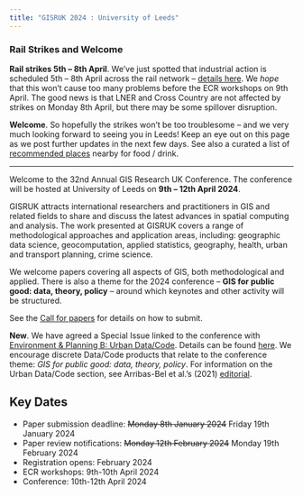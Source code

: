 ```yaml
---
title: "GISRUK 2024 : University of Leeds"
---
```


::: {.callout-important icon=true}

### Rail Strikes and Welcome

**Rail strikes 5th -- 8th April**. We've just spotted that industrial action  is scheduled 5th -- 8th April across the rail network -- [details here](https://www.nationalrail.co.uk/travel-information/industrial-action/). We *hope* that this won't cause too many problems before the ECR workshops on 9th April. The good news is that LNER and Cross Country are not affected by strikes on Monday 8th April,  but there may be some spillover disruption.


**Welcome**. So hopefully the strikes won't be too troublesome -- and we very much looking forward to seeing you in Leeds! Keep an eye out on this page as we post further updates in the next few days. See also a curated a list of [recommended places](https://2024.gisruk.org/venue/#other-places) nearby for food / drink. 

:::


---------

Welcome to the 32nd Annual GIS Research UK Conference. The conference will be hosted at University of Leeds on **9th -- 12th April 2024**.

GISRUK attracts international researchers and practitioners in GIS and related fields to share and discuss the latest advances in spatial computing and analysis. The work presented at GISRUK covers a range of methodological approaches and application areas, including: geographic data science, geocomputation, applied statistics, geography, health, urban and transport planning, crime science.

We welcome papers covering all aspects of GIS, both methodological and applied. There is also a theme for the 2024 conference --  **GIS for public good: data, theory, policy** -- around which keynotes and other activity will be structured.

See the [Call for papers](cfp/) for details on how to submit.

**New**. We have agreed a Special Issue linked to the conference with [Environment & Planning B: Urban Data/Code](https://uk.sagepub.com/en-gb/eur/environment-and-planning-b-urban-analytics-and-city-science/journal203385#description). 
Details can be found [here](si/).
We encourage discrete Data/Code products that relate to the conference theme: *GIS for public good: data, theory, policy*. 
For information on the Urban Data/Code section, see Arribas-Bel et al.'s (2021) [editorial](https://journals.sagepub.com/doi/full/10.1177/23998083211059670?_gl=1*1y72m9o*_ga*MTM3ODc1NzM1OS4xNjQyNzA4NjE5*_ga_60R758KFDG*MTcwMzE2MjMwMS40NC4wLjE3MDMxNjIzMDEuNjAuMC4w).

## Key Dates

* Paper submission deadline: ~~Monday 8th January 2024~~ Friday 19th January 2024
* Paper review notifications: ~~Monday 12th February 2024~~ Monday 19th February 2024
* Registration opens: February 2024
* ECR workshops: 9th-10th April 2024
* Conference: 10th-12th April 2024
